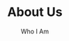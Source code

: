 ---
title: "About Us"
subtitle: "Who I Am"

about:
  images:
    - "/images/about/01.jpg"
    - "/images/about/02.jpg"
    - "/images/about/03.jpg"
    - "/images/about/10.jpg"
    - "/images/about/05.jpg"
    - "/images/about/06.jpg"
    - "/images/about/07.jpg"
    - "/images/about/08.jpg"
    - "/images/about/09.jpg"
    - "/images/about/04.jpg"
  
  title: "A front-end developer, UI designer, and all-around doodler who enjoys developing accessible, usable and engaging websites & apps that bring your products to life." 
  description: |
    My expertise and passion for technology drive me to craft solutions that are both aesthetically pleasing and functional. With years of experience, I excel in creating unique brands, designing websites that meet the needs of your clients.


featuredBy:
  enable: true
  title: "featuring"
  brands:
    - "/images/brands/01.svg"
    - "/images/brands/02.svg"
    - "/images/brands/03.svg"
    - "/images/brands/04.svg"
    - "/images/brands/05.svg"


services:
  enable: true
  title: "What I can do for you"
  subtitle: "Services"
  rotatingIcon : true
  serviceLists:
  - title: "Strategy"
    active: true
    description: |
      I analyze the needs of customers, identify potential problems, and provide valuable insights & important future decisions.

  - title: "Design"
    active: true
    description: |
      I produce strong and user-friendly digital solutions in every project. My design process is about making complex solutions simple.

  - title: "Development"
    active: true
    description: |
      I build scalable websites that fit needs. Fun micro-interactions, delightful animations and easily maintainable backend.

  - title: "The whole deal"
    active: true
    description: |
      What sets me apart is ability to handle every aspect of web project, from branding to the implementation of your website.

  - title: "UX Research"
    active: false
    description: |
      Coming Soon...


whatClientsSay:
  title: "What Clients Say"
  subtitle: "Reviews"
  reviewsItems:
  - name: Harry Thompson
    info: Web Developer
    review: "The Astrojs theme is simply amazing! It provides a clean and modern design that perfectly fits my projects. The code is well-structured and easy to customize. I highly recommend it."

  - name: George Harrison
    info: UX Designer
    review: "As a UX designer, I appreciate the attention to detail in the Astrojs theme. It offers a seamless user experience with its smooth animations and intuitive layout. It has definitely elevated the overall look and feel of my websites."

  - name: Michael Johnson
    info: Frontend Developer
    review: "I've used many Astrojs themes before, but it stands out from the rest. It has a solid foundation, responsive design, and excellent performance. It saved me a lot of development time and allowed me to deliver high-quality websites to my clients."

  - name: Emily Brown
    info: Digital Marketer
    review: "It has been a game-changer for my marketing projects. Its SEO-friendly structure, fast loading times, and well-organized code have improved the overall performance of my websites. It's a reliable choice for anyone looking to boost their online presence."

  - name: David Wilson
    info: Freelancer
    review: "I'm impressed with the Astrojs theme's versatility. It caters to a wide range of projects, from simple portfolios to complex web applications. The extensive documentation and helpful support team make it even better. It is my go-to choice for Astrojs development."

      

---